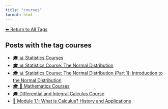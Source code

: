 ```yaml
---
title: "courses"
format: html
---
```


[⬅ Return to All Tags](../tags.qmd)

## Posts with the tag **courses**

- [🎓 📊 Statistics Courses](/posts/courses/statistics/index.html)
- [🎓 📊 Statistics Course: The Normal Distribution](/posts/courses/statistics/normal_distribution/index.html)
- [🎓 📊 Statistics Course: The Normal Distribution (Part 1): Introduction to the Normal Distribution](/posts/courses/statistics/normal_distribution/part-1/normal-distribution.html)
- [🎓 🧮 Mathematics Courses](/posts/courses/math/index.html)
- [🎓 Differential and Integral Calculus Course](/posts/courses/math/calculus/index.html)
- [🧠 Module 1.1: What is Calculus? History and Applications](/posts/courses/math/calculus/module-1/1.1-introduction.html)
